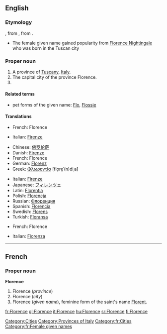 ==English==

===Etymology===
{{etyl|fr|en}} {{term|Florence|lang=fr}}, from {{etyl|la|en}} {{term|Florentia|lang=la}} , from {{term|florens||flowering, flourishing|lang=la}}.
* The female given name gained popularity from [[w:Florence Nightingale|Florence Nightingale]] who was born in the Tuscan city

===Proper noun===
{{en-proper noun}}

# A province of [[Tuscany]], [[Italy]].
# The capital city of the province Florence.
# {{given name|female|}}

====Related terms====
* pet forms of the given name: [[Flo]], [[Flossie]]

====Translations====
{{trans-top|province}}
* French: Florence
{{trans-mid}}
* Italian: [[Firenze]]
{{trans-bottom}}

{{trans-top|city}}
* Chinese: [[佛罗伦萨]]
* Danish: [[Firenze]]
* French: Florence
* German: [[Florenz]]
* Greek: [[Φλωρεντία]] [flo̞re̞ˈ(n)diˌa] {{f}}
{{trans-mid}}
* Italian: [[Firenze]]
* Japanese: [[フィレンツェ]]
* Latin: [[Florentia]]
* Polish: [[Florencja]]
* Russian: [[Флоренция]]
* Spanish: [[Florencia]]
* Swedish: [[Florens]]
* Turkish: [[Floransa]]
{{trans-bottom}}

{{trans-top|female given name}}
* French: Florence
{{trans-mid}}
* Italian: [[Fiorenza]] {{f}}
{{trans-bottom}}

[[Category:Cities]]
[[Category:Provinces of Italy]]

----

==French==

===Proper noun===
'''Florence'''

# Florence (''province'')
# Florence (''city'')
# Florence (''given name''), feminine form of the saint's name [[Florent]].

[[Category:fr:Cities]]
[[Category:fr:Female given names]]

[[fr:Florence]]
[[gl:Florence]]
[[it:Florence]]
[[hu:Florence]]
[[sr:Florence]]
[[fi:Florence]]